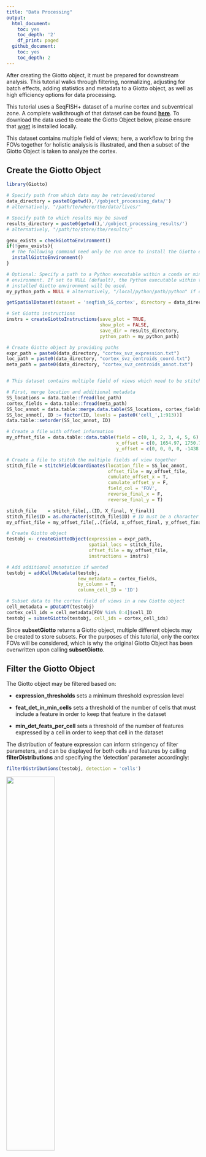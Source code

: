 ```yaml
---
title: "Data Processing"
output:
  html_document:
    toc: yes
    toc_depth: '2'
    df_print: paged
  github_document:
    toc: yes
    toc_depth: 2
---
```


After creating the Giotto object, it must be prepared for downstream analysis. This tutorial walks through filtering, normalizing, adjusting for batch effects, adding statistics and metadata to a Giotto object, as well as high efficiency options for data processing.

This tutorial uses a SeqFISH+ dataset of a murine cortex and subventrical zone. A complete walkthrough of that dataset can be found [**here**](./SeqFISH_cortex_210923.html). To download the data used to create the Giotto Object below, please ensure that [wget](https://www.gnu.org/software/wget/?) is installed locally. 

This dataset contains multiple field of views; here, a workflow to bring the FOVs together for holistic analysis is illustrated, and then a subset of the Giotto Object is taken to analyze the cortex. 

## Create the Giotto Object
```r
library(Giotto)

# Specify path from which data may be retrieved/stored
data_directory = paste0(getwd(),'/gobject_processing_data/')
# alternatively, "/path/to/where/the/data/lives/"

# Specify path to which results may be saved
results_directory = paste0(getwd(),'/gobject_processing_results/') 
# alternatively, "/path/to/store/the/results/"

genv_exists = checkGiottoEnvironment()
if(!genv_exists){
  # The following command need only be run once to install the Giotto environment.
  installGiottoEnvironment()
}

# Optional: Specify a path to a Python executable within a conda or miniconda 
# environment. If set to NULL (default), the Python executable within the previously
# installed Giotto environment will be used.
my_python_path = NULL # alternatively, "/local/python/path/python" if desired.

getSpatialDataset(dataset = 'seqfish_SS_cortex', directory = data_directory, method = 'wget')

# Set Giotto instructions
instrs = createGiottoInstructions(save_plot = TRUE, 
                                  show_plot = FALSE,
                                  save_dir = results_directory, 
                                  python_path = my_python_path)

# Create Giotto object by providing paths
expr_path = paste0(data_directory, "cortex_svz_expression.txt")
loc_path = paste0(data_directory, "cortex_svz_centroids_coord.txt")
meta_path = paste0(data_directory, "cortex_svz_centroids_annot.txt")


# This dataset contains multiple field of views which need to be stitched together.

# First, merge location and additional metadata
SS_locations = data.table::fread(loc_path)
cortex_fields = data.table::fread(meta_path)
SS_loc_annot = data.table::merge.data.table(SS_locations, cortex_fields, by = 'ID')
SS_loc_annot[, ID := factor(ID, levels = paste0('cell_',1:913))]
data.table::setorder(SS_loc_annot, ID)

# Create a file with offset information
my_offset_file = data.table::data.table(field = c(0, 1, 2, 3, 4, 5, 6),
                                        x_offset = c(0, 1654.97, 1750.75, 1674.35, 675.5, 2048, 675),
                                        y_offset = c(0, 0, 0, 0, -1438.02, -1438.02, 0))

# Create a file to stitch the multiple fields of view together
stitch_file = stitchFieldCoordinates(location_file = SS_loc_annot,
                                     offset_file = my_offset_file,
                                     cumulate_offset_x = T,
                                     cumulate_offset_y = F,
                                     field_col = 'FOV',
                                     reverse_final_x = F,
                                     reverse_final_y = T)

stitch_file    = stitch_file[,.(ID, X_final, Y_final)]
stitch_file$ID = as.character(stitch_file$ID) # ID must be a character vector
my_offset_file = my_offset_file[,.(field, x_offset_final, y_offset_final)]

# Create Giotto object
testobj <- createGiottoObject(expression = expr_path,
                              spatial_locs = stitch_file,
                              offset_file = my_offset_file,
                              instructions = instrs)

# Add additional annotation if wanted
testobj = addCellMetadata(testobj,
                          new_metadata = cortex_fields,
                          by_column = T,
                          column_cell_ID = 'ID')

# Subset data to the cortex field of views in a new Giotto object
cell_metadata = pDataDT(testobj)
cortex_cell_ids = cell_metadata[FOV %in% 0:4]$cell_ID
testobj = subsetGiotto(testobj, cell_ids = cortex_cell_ids)

```

Since **subsetGiotto** returns a Giotto object, multiple different objects may be created to store subsets. For the purposes of this tutorial, only the cortex FOVs will be considered, which is why the original Giotto Object has been overwritten upon calling **subsetGiotto**.

## Filter the Giotto Object
The Giotto object may be filtered based on: 

 - **expression_thresholds** sets a minimum threshold expression level
 
 - **feat_det_in_min_cells** sets a threshold of the number of cells that must include a feature in order to keep that feature in the dataset

 - **min_det_feats_per_cell** sets a threshold of the number of features expressed by a cell in order to keep that cell in the dataset


The distribution of feature expression can inform stringency of filter parameters, and can be displayed for both cells and features by calling **filterDistributions** and specifying the 'detection' parameter accordingly:

```r
filterDistributions(testobj, detection = 'cells')
```
![](../inst/images/getting_started_figs/data_processing/0-filterDistributions_cells.png){ width=50% }


```r
 filterDistributions(testobj, detection = 'feats')
```
![](../inst/images/getting_started_figs/data_processing/1-filterDistributions_feats.png){ width=50% }

**filterCombinations** may be used to test how different filtering parameters will affect the number of cells and features in the filtered data:
```r
filterCombinations(testobj,
                   expression_thresholds = c(1,2, 3),
                   feat_det_in_min_cells = c(50, 100, 200),
                   min_det_feats_per_cell = c(5, 10, 25))
```
![](../inst/images/getting_started_figs/data_processing/2-filterCombinations.png){ width=50% }

When a consensus on appropriate filtering parameters has been reached, provide the arguments to **filterGiotto**.

```r
testobj <- filterGiotto(gobject = testobj,
                        expression_threshold = 1,
                        feat_det_in_min_cells = 100,
                        min_det_feats_per_cell = 10)

```

## Normalize Raw Counts Data
There are three methods of normalization supported by Giotto. 

The 'standard' method (default) normalizes the data by total library size and a custom scale factor, then log transforms and z-scores the data by cells or genes, specified by scale_order.
```r
# normalize to scale expression values of the Giotto object using the standard method, z-scoring feats over cells
testobj <- normalizeGiotto(gobject = testobj, 
                           norm_methods = 'standard', 
                           scale_feats = TRUE, 
                           scalefactor = 6000,
                           scale_order = 'first_feats', # Default, alternatively 'first_cells'
                           verbose = T)
```

The 'pearson_resid' method uses the Lause/Kobak et al. method. Fist, expected values are calculated based on Pearson correlations. Next, z-scores are calculated based on observed and expected values. *Note that normalizing with this method will save the data within the "scaled" expression slot, NOT the "normalized" slot.*

```r
# normalize to scale expression values of the Giotto object using the pearson residual method 
testobj <- normalizeGiotto(gobject = testobj, 
                           norm_methods = 'pearson_resid', 
                           scale_feats = TRUE, 
                           scalefactor = 6000, 
                           verbose = T)
```

The 'osmFISH' method is intended for in-situ RNA data and uses the normalization method described by [Codeluppi et al.](https://www.nature.com/articles/s41592-018-0175-z.pdf?proof=t) Feature (gene) counts are individually normalized by the total feature count, and then are multiplied by the total number of features. Then, cells are individually normalized by dividing the normalized feature counts by the total feature counts per cell, and then are scaled by the total number of cells.

Since the data in this tutorial is not in-situ RNA data, this method will not be shown here. It may be utilized by specifying the norm_methods argument as 'osmFISH'.



## Add Statistics and Metadata to the Giotto Object
The function **addStatistics** will add the following statistics to cell metadata:

- **nr_feats**: Denotes how many features are detected per cell

- **perc_feats**: Denotes the percentage of features detected per cell

- **total_expr**: Shows the total sum of feature expression per cell 

It will also add the following statistics to feature metadata:

- **nr_cells**: Denotes how many cells in which the feature is detected

- **per_cells**: Denotes the percentage of cells in which the feature is detected

- **total_expr**: Shows the total sum of feature expression in all cells

- **mean_expr**: Average feature expression in all cells

- **mean_expr_det**: Average feature expression in cells with detectable levels of the feature

```r
# Add gene & cell statistics to the Giotto object using the data normalized with the standard method
testobj <- addStatistics(gobject = testobj, expression_values = 'normalized')

# Accessors:
cell_metadata_cortex <- pDataDT(testobj)
feature_metadata_cortex <- fDataDT(testobj)

```


**addFeatsPerc** can be used to detect the percentage of features in each cell within a given gene family (ie. mitochondrial genes, ribosomal genes)
```r
#Calculate the percentage of BMP genes per cell
bmp_genes = grep('Bmp', x = feature_metadata_cortex$feat_ID, value = TRUE)
testobj <- addFeatsPerc(testobj, 
                        expression_values = 'normalized', 
                        feats = bmp_genes, 
                        vector_name = "perc_bmp")
```


## Adjust Expression Matrix
Adjust expression matrix for known batch effects or technological covariates
```r
# Since there are no known batch effects, the number of features detected per cell
# will be regressed out so that covariates will not effect further analyses.

testobj <- adjustGiottoMatrix(gobject = testobj, 
                              expression_values = c('normalized'),
                              covariate_columns = 'nr_feats')

```


## High Efficiency Data Processing
**processGiotto** completes the filtering, normalization, statistical, and adjustment steps of data processing in one single step; this is ideal for faster processing. 

Since adjustment is not necessary for every dataset, *adjust_params* may be set to NULL to skip this processing step. All other arguments are user-determined; default arguments will apply to all steps if no arguments are provided.
```r
testobj <- processGiotto(testobj,
                         filter_params = list(expression_threshold = 1,
                                              feat_det_in_min_cells = 100, 
                                              min_det_feats_per_cell = 10),
                         norm_params = list(norm_methods = 'standard', 
                                            scale_feats = TRUE, 
                                            scalefactor = 6000),
                         stat_params = list(expression_values = 'normalized'),
                         adjust_params = list(expression_values = c('normalized'), 
                                              covariate_columns = 'nr_feats'))
```








